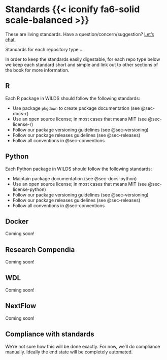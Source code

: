 # Standards {{< iconify fa6-solid scale-balanced >}} {#sec-standards}

::: {.callout-note}
These are living standards. Have a question/concern/suggestion? [Let's chat](https://github.com/getwilds/guide/issues/new).
:::

Standards for each repository type ...

In order to keep the standards easily digestable, for each repo type below we keep each standard short and simple and link out to other sections of the book for more information.

## R

Each R package in WILDS should follow the following standards:

- Use package `pkgdown` to create package documentation (see @sec-docs-r)
- Use an open source license; in most cases that means MIT (see @sec-license-r)
- Follow our package versioning guidelines (see @sec-versioning)
- Follow our package releases guidelines (see @sec-releases)
- Follow all conventions in @sec-conventions

## Python

Each Python package in WILDS should follow the following standards:

- Maintain package documentation (see @sec-docs-python)
- Use an open source license; in most cases that means MIT (see @sec-license-python)
- Follow our package versioning guidelines (see @sec-versioning)
- Follow our package releases guidelines (see @sec-releases)
- Follow all conventions in @sec-conventions

## Docker

Coming soon!

## Research Compendia

Coming soon!

## WDL

Coming soon!

## NextFlow

Coming soon!

## Compliance with standards

We're not sure how this will be done exactly. For now, we'll do compliance manually. Ideally the end state will be completely automated.

